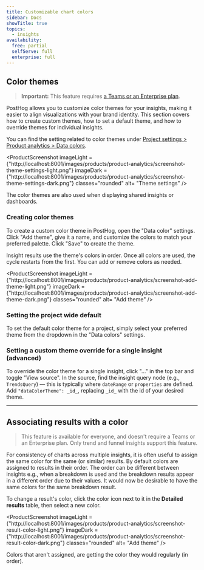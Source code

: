 ```yaml
---
title: Customizable chart colors
sidebar: Docs
showTitle: true
topics:
  - insights
availability:
  free: partial
  selfServe: full
  enterprise: full
---
```


## Color themes

> **Important:** This feature requires [a Teams or an Enterprise plan](/pricing). 

PostHog allows you to customize color themes for your insights, making it easier to align visualizations with your brand identity. This section covers how to create custom themes, how to set a default theme, and how to override themes for individual insights.

You can find the setting related to color themes under [Project settings > Product analytics > Data colors](https://us.posthog.com/settings/project-product-analytics#data-theme).

<ProductScreenshot
    imageLight = {"http://localhost:8001/images/products/product-analytics/screenshot-theme-settings-light.png"} 
    imageDark = {"http://localhost:8001/images/products/product-analytics/screenshot-theme-settings-dark.png"}
    classes="rounded"
    alt= "Theme settings"
/>

The color themes are also used when displaying shared insights or dashboards.

### Creating color themes

To create a custom color theme in PostHog, open the "Data color" settings. Click "Add theme", give it a name, and customize the colors to match your preferred palette. Click "Save" to create the theme.

Insight results use the theme's colors in order. Once all colors are used, the cycle restarts from the first. You can add or remove colors as needed.

<ProductScreenshot
    imageLight = {"http://localhost:8001/images/products/product-analytics/screenshot-add-theme-light.png"} 
    imageDark = {"http://localhost:8001/images/products/product-analytics/screenshot-add-theme-dark.png"}
    classes="rounded"
    alt= "Add theme"
/>


### Setting the project wide default

To set the default color theme for a project, simply select your preferred theme from the dropdown in the "Data colors" settings.

### Setting a custom theme override for a single insight (advanced)

To override the color theme for a single insight, click "..." in the top bar and toggle "View source". In the source, find the insight query node (e.g., `TrendsQuery`) — this is typically where `dateRange` or `properties` are defined. Add `"dataColorTheme": _id_`, replacing `_id_` with the id of your desired theme. 

---

## Associating results with a color

> This feature is available for everyone, and doesn't require a Teams or an Enterprise plan. Only trend and funnel insights support this feature.

For consistency of charts across multiple insights, it is often useful to assign the same color for the same (or similar) results. By default colors are assigned to results in their order. The order can be different between insights e.g., when a breakdown is used and the breakdown results appear in a different order due to their values. It would now be desirable to have the same colors for the same breakdown result.

To change a result's color, click the color icon next to it in the **Detailed results** table, then select a new color.

<ProductScreenshot
    imageLight = {"http://localhost:8001/images/products/product-analytics/screenshot-result-color-light.png"} 
    imageDark = {"http://localhost:8001/images/products/product-analytics/screenshot-result-color-dark.png"}
    classes="rounded"
    alt= "Add theme"
/>

Colors that aren't assigned, are getting the color they would regularly (in order). 
